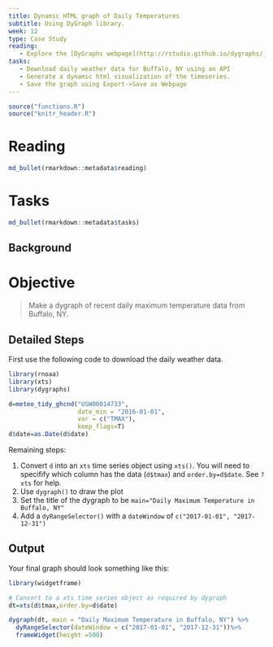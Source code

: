 ```yaml
---
title: Dynamic HTML graph of Daily Temperatures
subtitle: Using DyGraph library.
week: 12
type: Case Study
reading:
   - Explore the [DyGraphs webpage](http://rstudio.github.io/dygraphs/)
tasks:
   - Download daily weather data for Buffalo, NY using an API
   - Generate a dynamic html visualization of the timeseries. 
   - Save the graph using Export->Save as Webpage
---
```



```r
source("functions.R")
source("knitr_header.R")
```

# Reading

```r
md_bullet(rmarkdown::metadata$reading)
```


# Tasks

```r
md_bullet(rmarkdown::metadata$tasks)
```

## Background

# Objective
> Make a dygraph of recent daily maximum temperature data from Buffalo, NY.

## Detailed Steps

First use the following code to download the daily weather data.

```r
library(rnoaa)
library(xts)
library(dygraphs)

d=meteo_tidy_ghcnd("USW00014733",
                   date_min = "2016-01-01", 
                   var = c("TMAX"),
                   keep_flags=T)
d$date=as.Date(d$date)
```

Remaining steps:

1. Convert `d` into an `xts` time series object using `xts()`.  You will need to specifify which column has the data (`d$tmax`) and `order.by=d$date`. See `?xts` for help. 
2. Use `dygraph()` to draw the plot
3. Set the title of the dygraph to be `main="Daily Maximum Temperature in Buffalo, NY"`
3. Add a `dyRangeSelector()` with a `dateWindow` of `c("2017-01-01", "2017-12-31")`


## Output

Your final graph should look something like this:

```r
library(widgetframe)

# Convert to a xts time series object as required by dygraph
dt=xts(d$tmax,order.by=d$date)

dygraph(dt, main = "Daily Maximum Temperature in Buffalo, NY") %>% 
  dyRangeSelector(dateWindow = c("2017-01-01", "2017-12-31"))%>%
  frameWidget(height =500)
```